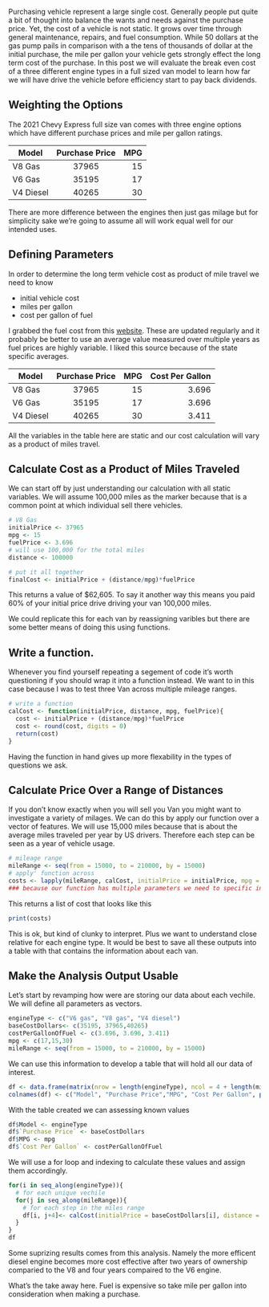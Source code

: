 

Purchasing vehicle represent a large single cost.
Generally people put quite a bit of thought into balance the wants and needs against the purchase price. Yet, the cost of a vehicle is not static. It grows over time through general maintenance, repairs, and fuel consumption. While 50 dollars at the gas pump pails in comparison with a the tens of thousands of dollar at the initial purchase, the mile per gallon your vehicle gets strongly effect the long term cost of the purchase. In this post we will evaluate the break even cost of a three different engine types in a full sized van model to learn how far we will have drive the vehicle before efficiency start to pay back dividends.   

## Weighting the Options

The 2021 Chevy Express full size van  comes with three engine options which have different purchase prices and mile per gallon ratings.

<center>

|Model   |      Purchase Price      |  MPG |
|----------|:-------------:|------:|
| V8 Gas |  37965 | 15 |
| V6 Gas |    35195   |   17 |
| V4 Diesel | 40265 |    30 |

</center>

There are more difference between the engines then just gas milage but for simplicity sake we're going to assume all will work equal well for our intended uses.

## Defining Parameters

In order to determine the long term vehicle cost as product of mile travel we need to know

- initial vehicle cost
- miles per gallon
- cost per gallon of fuel

I grabbed the fuel cost from this [website](https://gasprices.aaa.com/state-gas-price-averages/). These are updated regularly and it probably be better to use an average value measured over multiple years as fuel prices are highly variable. I liked this source because of the state specific averages.  

<center>


|Model   |      Purchase Price      |  MPG |    Cost Per Gallon   |
|----------|:-------------:|------:|------:|
| V8 Gas |  37965 | 15 |    3.696     |
| V6 Gas |    35195   |   17 |   3.696    |
| V4 Diesel | 40265 |    30 |  3.411      |


</center>

All the variables in the table here are static and our cost calculation will vary as a product of miles travel.

## Calculate Cost as a Product of Miles Traveled

We can start off by just understanding our calculation with all static variables. We will assume 100,000 miles as the marker because that is a common point at which individual sell there vehicles.

```r
# V8 Gas
initialPrice <- 37965
mpg <- 15
fuelPrice <- 3.696
# will use 100,000 for the total miles
distance <- 100000

# put it all together
finalCost <- initialPrice + (distance/mpg)*fuelPrice
```

This returns a value of $62,605. To say it another way this means you paid 60% of your initial price drive driving your van 100,000 miles.

We could replicate this for each van by reassigning varibles but there are some better means of doing this using functions.

## Write a function.

Whenever you find yourself repeating a segement of code it's worth questioning if you should wrap it into a function instead. We want to in this case because I was to test three Van across multiple mileage ranges.

```r
# write a function
calCost <- function(initialPrice, distance, mpg, fuelPrice){
  cost <- initialPrice + (distance/mpg)*fuelPrice
  cost <- round(cost, digits = 0)
  return(cost)
}
```
Having the function in hand gives up more flexability in the types of questions we ask.

## Calculate Price Over a Range of Distances

If you don't know exactly when you will sell you Van you might want to investigate a variety of milages. We can do this by apply our function over a vector of features. We will use 15,000 miles because that is about the average miles traveled per year by US drivers. Therefore each step can be seen as a year of vehicle usage.

```r
# mileage range
mileRange <- seq(from = 15000, to = 210000, by = 15000)
# apply' function across
costs <- lapply(mileRange, calCost, initialPrice = initialPrice, mpg = mpg, fuelPrice = fuelPrice)
### because our function has multiple parameters we need to specific inputs within lapply. In this case we left the required input of 'distance' blank so lapply filled in that value with the values from the list.
```
This returns a list of cost that looks like this

```r
print(costs)
```

This is ok, but kind of clunky to interpret. Plus we want to understand close relative for each engine type. It would be best to save all these outputs into a table with that contains the information about each van.

## Make the Analysis Output Usable

Let's start by revamping how were are storing our data about each vechile. We will define all parameters as vectors.

```r
engineType <- c("V6 gas", "V8 gas", "V4 diesel")
baseCostDollars<- c(35195, 37965,40265)
costPerGallonOfFuel <- c(3.696, 3.696, 3.411)
mpg <- c(17,15,30)
mileRange <- seq(from = 15000, to = 210000, by = 15000)
```
We can use this information to develop a table that will hold all our data of interest.

```r
df <- data.frame(matrix(nrow = length(engineType), ncol = 4 + length(mileRange)))
colnames(df) <- c("Model", "Purchase Price","MPG", "Cost Per Gallon", paste0(as.character(mileRange), " miles"))
```
With the table created we can assessing known values

```r
df$Model <- engineType
df$`Purchase Price` <- baseCostDollars
df$MPG <- mpg
df$`Cost Per Gallon` <- costPerGallonOfFuel
```

We will use a for loop and indexing to calculate these values and assign them accordingly.

```r
for(i in seq_along(engineType)){
  # for each unique vechile 
  for(j in seq_along(mileRange)){
    # for each step in the miles range 
    df[i, j+4]<- calCost(initialPrice = baseCostDollars[i], distance = mileRange[j], mpg = mpg[i], fuelPrice = costPerGallonOfFuel[i])
  }
}
df

```

Some suprizing results comes from this analysis. Namely the more efficent diesel engine becomes more cost effective after two years of ownership comparied to the V8 and four years compaired to the V6 engine. 

What's the take away here. Fuel is expensive so take mile per gallon into consideration when making a purchase. 

